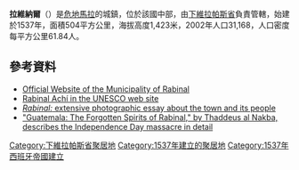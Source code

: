{{Coord|15|5|4.70|N|90|29|20.50|W|display=title}}

'''拉維納爾'''（{{lang-es|Rabinal}}）是[[危地馬拉|危地馬拉]]的城鎮，位於該國中部，由[[下維拉帕斯省|下維拉帕斯省]]負責管轄，始建於1537年，面積504平方公里，海拔高度1,423米，2002年人口31,168，人口密度每平方公里61.84人。

==參考資料==
*[https://web.archive.org/web/20070226235705/http://www.inforpressca.com/rabinal/galeria.php Official Website of the Municipality of Rabinal]
*[http://www.unesco.org/culture/intangible-heritage/15lac_uk.htm  Rabinal Achí in the UNESCO web site] {{Wayback|url=http://www.unesco.org/culture/intangible-heritage/15lac_uk.htm |date=20160706035439 }}
*[http://www.losttrails.com/pages/Tales/Rabinal.html ''Rabinal:'' extensive photographic essay about the town and its people] {{Wayback|url=http://www.losttrails.com/pages/Tales/Rabinal.html |date=20160915012734 }}
*[http://upsidedownworld.org/main/content/view/1442/1/ "Guatemala: The Forgotten Spirits of Rabinal," by Thaddeus al Nakba, describes the Independence Day massacre in detail] {{Wayback|url=http://upsidedownworld.org/main/content/view/1442/1/ |date=20160303230516 }}

{{DEFAULTSORT:Rabinal}}
[[Category:下維拉帕斯省聚居地|Category:下維拉帕斯省聚居地]]
[[Category:1537年建立的聚居地|Category:1537年建立的聚居地]]
[[Category:1537年西班牙帝國建立|Category:1537年西班牙帝國建立]]

{{Guatemala-geo-stub}}